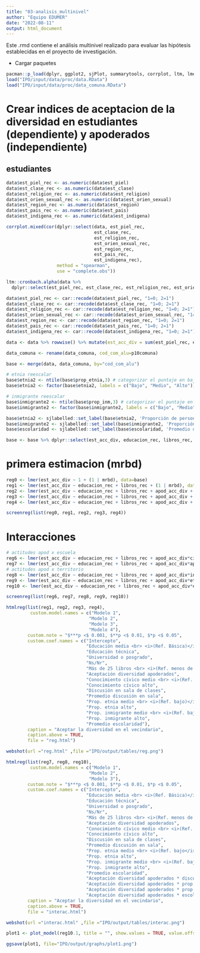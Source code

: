 ```yaml
---
title: "03-analisis_multinivel"
author: "Equipo EDUMER"
date: "2022-08-11"
output: html_document
---
```


Este .rmd contiene el análisis multinivel realizado para evaluar las hipótesis establecidas en el proyecto de investigación.

* Cargar paquetes

```r
pacman::p_load(dplyr, ggplot2, sjPlot, summarytools, corrplot, ltm, lme4, stargazer, texreg, scales)
load("IPO/input/data/proc/data.RData")
load("IPO/input/data/proc/data_comuna.RData")
```

# Crear indices de aceptacion de la diversidad en estudiantes (dependiente) y apoderados (independiente)

## estudiantes
```r
data$est_piel_rec <- as.numeric(data$est_piel)
data$est_clase_rec <- as.numeric(data$est_clase)
data$est_religion_rec <- as.numeric(data$est_religion)
data$est_orien_sexual_rec <- as.numeric(data$est_orien_sexual)
data$est_region_rec <- as.numeric(data$est_region)
data$est_pais_rec <- as.numeric(data$est_pais)
data$est_indigena_rec <- as.numeric(data$est_indigena)

corrplot.mixed(cor(dplyr::select(data, est_piel_rec,
                                 est_clase_rec,
                                 est_religion_rec,
                                 est_orien_sexual_rec,
                                 est_region_rec,
                                 est_pais_rec,
                                 est_indigena_rec),
                   method = "spearman",
                   use = "complete.obs"))
```

```r
ltm::cronbach.alpha(data %>%
  dplyr::select(est_piel_rec, est_clase_rec, est_religion_rec, est_orien_sexual_rec, est_region_rec, est_pais_rec, est_indigena_rec), na.rm=TRUE)
```

```r
data$est_piel_rec <- car::recode(data$est_piel_rec, "1=0; 2=1")
data$est_clase_rec <- car::recode(data$est_clase_rec, "1=0; 2=1")
data$est_religion_rec <- car::recode(data$est_religion_rec, "1=0; 2=1")
data$est_orien_sexual_rec <- car::recode(data$est_orien_sexual_rec, "1=0; 2=1")
data$est_region_rec <- car::recode(data$est_region_rec, "1=0; 2=1")
data$est_pais_rec <- car::recode(data$est_pais_rec, "1=0; 2=1")
data$est_indigena_rec <- car::recode(data$est_indigena_rec, "1=0; 2=1")

data <- data %>% rowwise() %>% mutate(est_acc_div = sum(est_piel_rec, est_clase_rec, est_religion_rec, est_orien_sexual_rec, est_region_rec, est_pais_rec, est_indigena_rec))

data_comuna <- rename(data_comuna, cod_com_alu=p10comuna)

base <- merge(data, data_comuna, by="cod_com_alu")

# etnia reescalar
base$etnia2 <- ntile(base$prop_etnia,3) # categorizar el puntaje en bajo, medio y alto
base$etnia2 <- factor(base$etnia2, labels = c("Bajo", "Medio", "Alto"))

# inmigrante reescalar
base$inmigrante2 <- ntile(base$prop_inm,3) # categorizar el puntaje en bajo, medio y alto
base$inmigrante2 <- factor(base$inmigrante2, labels = c("Bajo", "Medio", "Alto"))

base$etnia2 <- sjlabelled::set_label(base$etnia2, 'Proporción de personas que se identifica con alguna etnia')
base$inmigrante2 <- sjlabelled::set_label(base$inmigrante2, 'Proporción de inmigrantes')
base$escolaridad <- sjlabelled::set_label(base$escolaridad, 'Promedio de escolaridad')

base <- base %>% dplyr::select(est_acc_div, educacion_rec, libros_rec, apod_acc_div, civic, ap_dis, mean_apdis, mrbd, escolaridad, etnia2, inmigrante2) %>% na.omit()
```

# primera estimacion (mrbd)

```r
reg0 <- lmer(est_acc_div ~ 1 + (1 | mrbd), data=base)
reg1 <- lmer(est_acc_div ~ educacion_rec + libros_rec + (1 | mrbd), data=base)
reg2 <- lmer(est_acc_div ~ educacion_rec + libros_rec + apod_acc_div + (1 | mrbd), data=base)
reg3 <- lmer(est_acc_div ~ educacion_rec + libros_rec + apod_acc_div + civic + ap_dis + mean_apdis + (1 | mrbd), data=base)
reg4 <- lmer(est_acc_div ~ educacion_rec + libros_rec + apod_acc_div + civic + ap_dis + mean_apdis + etnia2 + inmigrante2 + escolaridad + (1 | mrbd), data=base)
```

```r
screenreg(list(reg0, reg1, reg2, reg3, reg4))
```

# Interacciones

```r
# actitudes apod x escuela
reg6 <- lmer(est_acc_div ~ educacion_rec + libros_rec + apod_acc_div*civic + civic + ap_dis + mean_apdis + etnia2 + inmigrante2 + escolaridad + (1 | mrbd), data=base)
reg7 <- lmer(est_acc_div ~ educacion_rec + libros_rec + apod_acc_div*ap_dis + civic + ap_dis + mean_apdis + etnia2 + inmigrante2 + escolaridad + (1 | mrbd), data=base)
# actitudes apod x territorio
reg8 <- lmer(est_acc_div ~ educacion_rec + libros_rec + apod_acc_div*inmigrante2 + civic + ap_dis + mean_apdis + etnia2 + inmigrante2 + escolaridad + (1 | mrbd), data=base)
reg9 <- lmer(est_acc_div ~ educacion_rec + libros_rec + apod_acc_div*etnia2 + civic + ap_dis + mean_apdis + etnia2 + inmigrante2 + escolaridad + (1 | mrbd), data=base)
reg10 <- lmer(est_acc_div ~ educacion_rec + libros_rec + apod_acc_div*escolaridad + civic + ap_dis + mean_apdis + etnia2 + inmigrante2 + escolaridad + (1 | mrbd), data=base)
```

```r
screenreg(list(reg6, reg7, reg8, reg9, reg10))
```


```r
htmlreg(list(reg1, reg2, reg3, reg4), 
         custom.model.names = c("Modelo 1",
                               "Modelo 2",
                               "Modelo 3",
                               "Modelo 4"), 
        custom.note = "$***p <$ 0.001, $**p <$ 0.01, $*p <$ 0.05",
        custom.coef.names = c("Intercepto", 
                              "Educación media <br> <i>(Ref. Básica)</i>",
                              "Educación técnica", 
                              "Universidad o posgrado",
                              "Ns/Nr",
                              "Más de 25 libros <br> <i>(Ref. menos de 25)</i>", 
                              "Aceptación diversidad apoderados", 
                              "Conocimiento cívico medio <br> <i>(Ref. bajo)</i>", 
                              "Conocimiento cívico alto", 
                              "Discusión en sala de clases", 
                              "Promedio discusión en sala", 
                              "Prop. etnia medio <br> <i>(Ref. bajo)</i>", 
                              "Prop. etnia alto",
                              "Prop. inmigrante medio <br> <i>(Ref. bajo)</i>", 
                              "Prop. inmigrante alto",
                              "Promedio escolaridad"),
        caption = "Aceptar la diversidad en el vecindario",
        caption.above = TRUE,
        file = "reg.html")

webshot(url ="reg.html" ,file ="IPO/output/tables/reg.png")
```  


```r
htmlreg(list(reg7, reg8, reg10), 
         custom.model.names = c("Modelo 1",
                               "Modelo 2",
                               "Modelo 3"), 
        custom.note = "$***p <$ 0.001, $**p <$ 0.01, $*p <$ 0.05",
        custom.coef.names = c("Intercepto", 
                              "Educación media <br> <i>(Ref. Básica)</i>",
                              "Educación técnica", 
                              "Universidad o posgrado",
                              "Ns/Nr",
                              "Más de 25 libros <br> <i>(Ref. menos de 25)</i>", 
                              "Aceptación diversidad apoderados", 
                              "Conocimiento cívico medio <br> <i>(Ref. bajo</i>", 
                              "Conocimiento cívico alto", 
                              "Discusión en sala de clases", 
                              "Promedio discusión en sala", 
                              "Prop. etnia medio <br> <i>(Ref. bajo</i>", 
                              "Prop. etnia alto",
                              "Prop. inmigrante medio <br> <i>(Ref. bajo</i>", 
                              "Prop. inmigrante alto",
                              "Promedio escolaridad", 
                              "Aceptación diversidad apoderados * discusión en sala", 
                              "Aceptación diversidad apoderados * prop. inmigrante medio", 
                              "Aceptación diversidad apoderados * prop. inmigrante alte", 
                              "Aceptación diversidad apoderados * escolaridad"),
        caption = "Aceptar la diversidad en el vecindario",
        caption.above = TRUE,
        file = "interac.html")

webshot(url ="interac.html" ,file ="IPO/output/tables/interac.png")
```  




```r
plot1 <- plot_model(reg10.1, title = "", show.values = TRUE, value.offset = .35, axis.labels = c("Promedio escolaridad", "Cantidad inmigrantes", "Cantidad de pueblos originarios", "Promedio discusión en aula", "Discusión en aula", "Conocimiento cívico (alto)", "Conocimiento cívico (medio)", "Aceptación diversidad apoderados", "Más de 25 libros", "Ns/Nr", "Universidad o postgrado", "Educación Técnica", "Educación media"))

ggsave(plot1, file="IPO/output/graphs/plot1.png")
```





